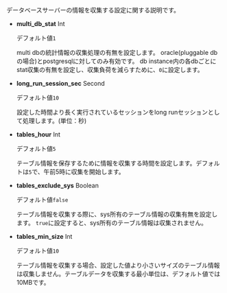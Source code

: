 データベースサーバーの情報を収集する設定に関する説明です。

- **multi_db_stat** <span class='type'>Int</span>

  デフォルト値`1`

  multi dbの統計情報の収集処理の有無を設定します。 oracle(pluggable dbの場合)とpostgresqlに対してのみ有効です。 db instance内の各dbごとにstat収集の有無を設定し、収集負荷を減らすために、`0`に設定します。

- **long_run_session_sec** <span class='type'>Second</span>

  デフォルト値`10`

  設定した時間より長く実行されているセッションをlong runセッションとして処理します。(単位：秒)

- **tables_hour** <span class='type'>Int</span>

  デフォルト値`5`

  テーブル情報を保存するために情報を収集する時間を設定します。デフォルトは`5`で、午前5時に収集を開始します。

- **tables_exclude_sys** <span class='type'>Boolean</span>

  デフォルト値`false`

  テーブル情報を収集する際に、sys所有のテーブル情報の収集有無を設定します。 `true`に設定すると、sys所有のテーブル情報は収集されません。

<InDoc product="oracle,tibero">

- **tables_min_size** <span class='type'>Int</span>

  デフォルト値`10`

  テーブル情報を収集する場合、設定した値より小さいサイズのテーブル情報は収集しません。テーブルデータを収集する最小単位は、デフォルト値では10MBです。

</InDoc>
